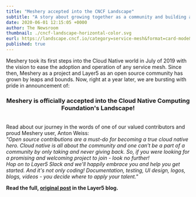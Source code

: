 ```yaml
---
title: "Meshery accepted into the CNCF Landscape"
subtitle: "A story about growing together as a community and building a project that matters"
date: 2020-06-01 12:15:05 +0000
author: The Newsroom
thumbnail: ./cncf-landscape-horizontal-color.svg
eurl: https://landscape.cncf.io/category=service-mesh&format=card-mode&grouping=category&selected=meshery
published: true
---
```



<NewsWrapper>

Meshery took its first steps into the Cloud Native world in July of 2019 with the vision to ease the adoption and operation of any service mesh. Since then, Meshery as a project and Layer5 as an open source community has grown by leaps and bounds. Now, right at a year later, we are bursting with pride in announcement of:

<h3 align="center">Meshery is officially accepted into the Cloud Native Computing Foundation's Landscape!</h3>

<br/>
Read about our journey in the words of one of our valued contributors and proud Meshery user, Anton Weiss: <br/>
<i>
"Open source contributions are a must-do for becoming a true cloud native hero. Cloud native is all about the community and one can't be a part of a community by only taking and never giving back. So, if you were looking for a promising and welcoming project to join - look no further! <br/> Hop on to Layer5 Slack and we'll happily embrace you and help you get started. And it's not only coding! Documentation, testing, UI design, logos, blogs, videos - you decide where to apply your talent."
</i>
<br/>

**Read the full, [original post](/blog/meshery-lands-in-the-cncf-landscape) in the Layer5 blog.**

</NewsWrapper>
